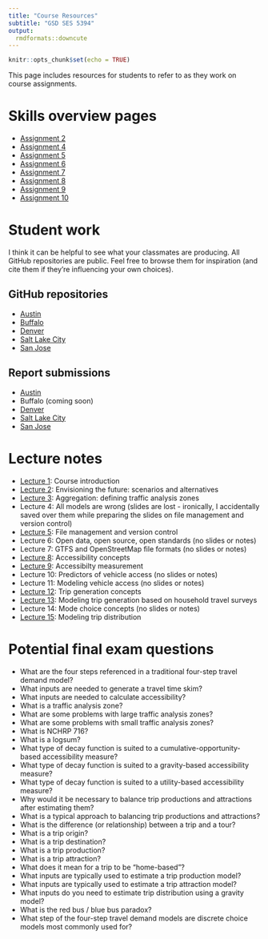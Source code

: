 ```yaml
---
title: "Course Resources"
subtitle: "GSD SES 5394"
output: 
  rmdformats::downcute
---
```


```r
knitr::opts_chunk$set(echo = TRUE)
```

This page includes resources for students to refer to as they work on course assignments.

# Skills overview pages

* [Assignment 2](https://gsd-ses-5394-s2022.github.io/Richmond/a2_skills.html){target="_blank"}
* [Assignment 4](https://gsd-ses-5394-s2022.github.io/Richmond/a4_skills.html){target="_blank"}
* [Assignment 5](https://gsd-ses-5394-s2022.github.io/Richmond/a5_skills.html){target="_blank"}
* [Assignment 6](https://gsd-ses-5394-s2022.github.io/Richmond/a6_skills.html){target="_blank"}
* [Assignment 7](https://gsd-ses-5394-s2022.github.io/Richmond/a7_skills.html){target="_blank"}
* [Assignment 8](https://gsd-ses-5394-s2022.github.io/Richmond/a8_skills.html){target="_blank"}
* [Assignment 9](https://gsd-ses-5394-s2022.github.io/Richmond/a9_skills.html){target="_blank"}
* [Assignment 10](https://gsd-ses-5394-s2022.github.io/Richmond/a9_skills.html){target="_blank"}

# Student work

I think it can be helpful to see what your classmates are producing. All GitHub repositories are public. Feel free to browse them for inspiration (and cite them if they're influencing your own choices).

## GitHub repositories

* [Austin](https://github.com/GSD-SES-5394-S2022/Austin){target="_blank"}
* [Buffalo](https://github.com/GSD-SES-5394-S2022/Buffalo){target="_blank"}
* [Denver](https://github.com/GSD-SES-5394-S2022/Denver){target="_blank"}
* [Salt Lake City](https://github.com/GSD-SES-5394-S2022/Salt-Lake){target="_blank"}
* [San Jose](https://github.com/GSD-SES-5394-S2022/San-Jose){target="_blank"}

## Report submissions

* [Austin](https://gsd-ses-5394-s2022.github.io/resources/student-reports/Austin.pdf){target="_blank"}
* Buffalo (coming soon)
* [Denver](https://gsd-ses-5394-s2022.github.io/resources/student-reports/Denver.pdf){target="_blank"}
* [Salt Lake City](https://gsd-ses-5394-s2022.github.io/resources/student-reports/Salt-Lake.pdf){target="_blank"}
* [San Jose](https://gsd-ses-5394-s2022.github.io/resources/student-reports/San-Jose.pdf){target="_blank"}

# Lecture notes

* [Lecture 1](https://gsd-ses-5394-s2022.github.io/resources/lecture-notes/Lecture1.pdf){target="_blank"}: Course introduction
* [Lecture 2](https://gsd-ses-5394-s2022.github.io/resources/lecture-notes/Lecture2.pdf){target="_blank"}: Envisioning the future: scenarios and alternatives
* [Lecture 3](https://gsd-ses-5394-s2022.github.io/resources/lecture-notes/Lecture3.pdf){target="_blank"}: Aggregation: defining traffic analysis zones
* Lecture 4: All models are wrong (slides are lost - ironically, I accidentally saved over them while preparing the slides on file management and version control)
* [Lecture 5](https://gsd-ses-5394-s2022.github.io/resources/lecture-notes/Lecture5.pdf){target="_blank"}: File management and version control
* Lecture 6: Open data, open source, open standards (no slides or notes)
* Lecture 7: GTFS and OpenStreetMap file formats (no slides or notes)
* [Lecture 8](https://gsd-ses-5394.github.io/accessibilty/){target="_blank"}: Accessibility concepts
* [Lecture 9](https://urban-stack.shinyapps.io/access-decay/){target="_blank"}: Accessibilty measurement
* Lecture 10: Predictors of vehicle access (no slides or notes)
* Lecture 11: Modeling vehicle access (no slides or notes)
* [Lecture 12](https://gsd-ses-5394-s2022.github.io/resources/lecture-notes/Lecture12.pdf){target="_blank"}: Trip generation concepts 
* [Lecture 13](https://gsd-ses-5394-s2022.github.io/resources/lecture-notes/Lecture13.pdf){target="_blank"}: Modeling trip generation based on household travel surveys
* Lecture 14: Mode choice concepts (no slides or notes)
* [Lecture 15](https://gsd-ses-5394-s2022.github.io/resources/lecture-notes/Lecture15.xlsx){target="_blank"}: Modeling trip distribution

# Potential final exam questions

* What are the four steps referenced in a traditional four-step travel demand model?
* What inputs are needed to generate a travel time skim?
* What inputs are needed to calculate accessibility?
* What is a traffic analysis zone?
* What are some problems with large traffic analysis zones?
* What are some problems with small traffic analysis zones?
* What is NCHRP 716?
* What is a logsum?
* What type of decay function is suited to a cumulative-opportunity-based accessibility measure?
* What type of decay function is suited to a gravity-based accessibility measure?
* What type of decay function is suited to a utility-based accessibility measure?
* Why would it be necessary to balance trip productions and attractions after estimating them?
* What is a typical approach to balancing trip productions and attractions?
* What is the difference (or relationship) between a trip and a tour?
* What is a trip origin?
* What is a trip destination?
* What is a trip production?
* What is a trip attraction?
* What does it mean for a trip to be "home-based"?
* What inputs are typically used to estimate a trip production model?
* What inputs are typically used to estimate a trip attraction model?
* What inputs do you need to estimate trip distribution using a gravity model?
* What is the red bus / blue bus paradox?
* What step of the four-step travel demand models are discrete choice models most commonly used for?


